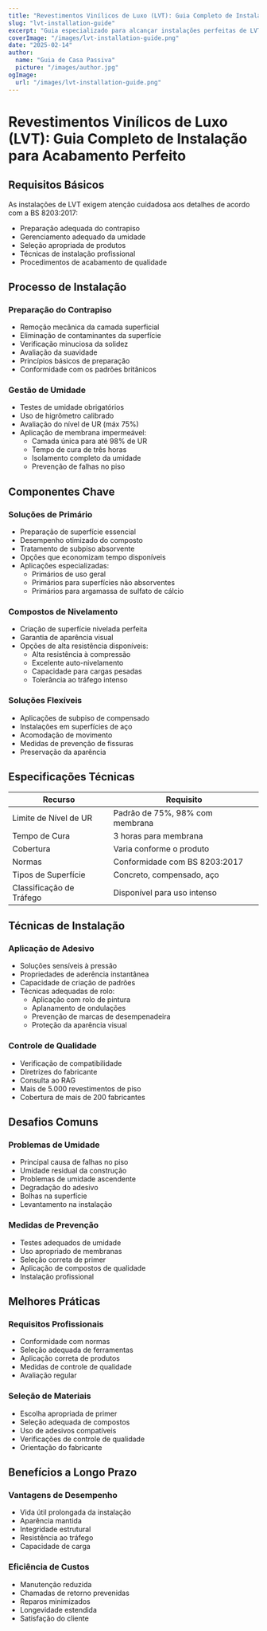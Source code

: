 ```yaml
---
title: "Revestimentos Vinílicos de Luxo (LVT): Guia Completo de Instalação para Acabamento Perfeito"
slug: "lvt-installation-guide"
excerpt: "Guia especializado para alcançar instalações perfeitas de LVT: desde a preparação do contrapiso até o acabamento final, seguindo os padrões BS 8203:2017 para resultados duradouros."
coverImage: "/images/lvt-installation-guide.png"
date: "2025-02-14"
author:
  name: "Guia de Casa Passiva"
  picture: "/images/author.jpg"
ogImage:
  url: "/images/lvt-installation-guide.png"
---
```


# Revestimentos Vinílicos de Luxo (LVT): Guia Completo de Instalação para Acabamento Perfeito

## Requisitos Básicos

As instalações de LVT exigem atenção cuidadosa aos detalhes de acordo com a BS 8203:2017:

- Preparação adequada do contrapiso
- Gerenciamento adequado da umidade
- Seleção apropriada de produtos
- Técnicas de instalação profissional
- Procedimentos de acabamento de qualidade

## Processo de Instalação

### Preparação do Contrapiso
- Remoção mecânica da camada superficial
- Eliminação de contaminantes da superfície
- Verificação minuciosa da solidez
- Avaliação da suavidade
- Princípios básicos de preparação
- Conformidade com os padrões britânicos

### Gestão de Umidade
- Testes de umidade obrigatórios
- Uso de higrômetro calibrado
- Avaliação do nível de UR (máx 75%)
- Aplicação de membrana impermeável:
  - Camada única para até 98% de UR
  - Tempo de cura de três horas
  - Isolamento completo da umidade
  - Prevenção de falhas no piso

## Componentes Chave

### Soluções de Primário
- Preparação de superfície essencial
- Desempenho otimizado do composto
- Tratamento de subpiso absorvente
- Opções que economizam tempo disponíveis
- Aplicações especializadas:
  - Primários de uso geral
  - Primários para superfícies não absorventes
  - Primários para argamassa de sulfato de cálcio

### Compostos de Nivelamento
- Criação de superfície nivelada perfeita
- Garantia de aparência visual
- Opções de alta resistência disponíveis:
  - Alta resistência à compressão
  - Excelente auto-nivelamento
  - Capacidade para cargas pesadas
  - Tolerância ao tráfego intenso

### Soluções Flexíveis
- Aplicações de subpiso de compensado
- Instalações em superfícies de aço
- Acomodação de movimento
- Medidas de prevenção de fissuras
- Preservação da aparência

## Especificações Técnicas

| Recurso | Requisito |
|---------|-----------|
| Limite de Nível de UR | Padrão de 75%, 98% com membrana |
| Tempo de Cura | 3 horas para membrana |
| Cobertura | Varia conforme o produto |
| Normas | Conformidade com BS 8203:2017 |
| Tipos de Superfície | Concreto, compensado, aço |
| Classificação de Tráfego | Disponível para uso intenso |

## Técnicas de Instalação

### Aplicação de Adesivo
- Soluções sensíveis à pressão
- Propriedades de aderência instantânea
- Capacidade de criação de padrões
- Técnicas adequadas de rolo:
  - Aplicação com rolo de pintura
  - Aplanamento de ondulações
  - Prevenção de marcas de desempenadeira
  - Proteção da aparência visual

### Controle de Qualidade
- Verificação de compatibilidade
- Diretrizes do fabricante
- Consulta ao RAG
- Mais de 5.000 revestimentos de piso
- Cobertura de mais de 200 fabricantes

## Desafios Comuns

### Problemas de Umidade
- Principal causa de falhas no piso
- Umidade residual da construção
- Problemas de umidade ascendente
- Degradação do adesivo
- Bolhas na superfície
- Levantamento na instalação

### Medidas de Prevenção
- Testes adequados de umidade
- Uso apropriado de membranas
- Seleção correta de primer
- Aplicação de compostos de qualidade
- Instalação profissional

## Melhores Práticas

### Requisitos Profissionais
- Conformidade com normas
- Seleção adequada de ferramentas
- Aplicação correta de produtos
- Medidas de controle de qualidade
- Avaliação regular

### Seleção de Materiais
- Escolha apropriada de primer
- Seleção adequada de compostos
- Uso de adesivos compatíveis
- Verificações de controle de qualidade
- Orientação do fabricante

## Benefícios a Longo Prazo

### Vantagens de Desempenho
- Vida útil prolongada da instalação
- Aparência mantida
- Integridade estrutural
- Resistência ao tráfego
- Capacidade de carga

### Eficiência de Custos
- Manutenção reduzida
- Chamadas de retorno prevenidas
- Reparos minimizados
- Longevidade estendida
- Satisfação do cliente